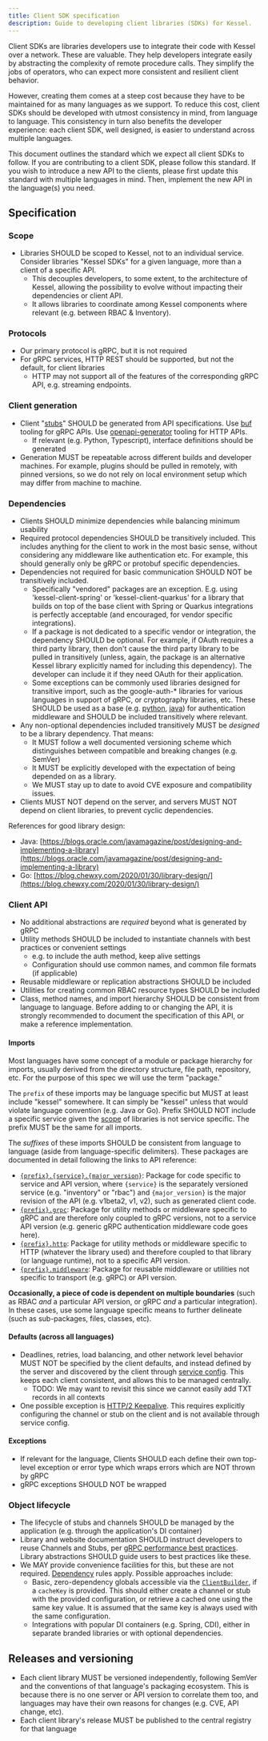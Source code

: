 ```yaml
---
title: Client SDK specification
description: Guide to developing client libraries (SDKs) for Kessel.
---
```



Client SDKs are libraries developers use to integrate their code with Kessel over a network. These are valuable. They help developers integrate easily by abstracting the complexity of remote procedure calls. They simplify the jobs of operators, who can expect more consistent and resilient client behavior.

However, creating them comes at a steep cost because they have to be maintained for as many languages as we support. To reduce this cost, client SDKs should be developed with utmost consistency in mind, from language to language. This consistency in turn also benefits the developer experience: each client SDK, well designed, is easier to understand across multiple languages.

This document outlines the standard which we expect all client SDKs to follow. If you are contributing to a client SDK, please follow this standard. If you wish to introduce a new API to the clients, please first update this standard with multiple languages in mind. Then, implement the new API in the language(s) you need.

## Specification

### Scope

- Libraries SHOULD be scoped to Kessel, not to an individual service. Consider libraries "Kessel SDKs" for a given language, more than a client of a specific API.
  - This decouples developers, to some extent, to the architecture of Kessel, allowing the possibility to evolve without impacting their dependencies or client API.
  - It allows libraries to coordinate among Kessel components where relevant (e.g. between RBAC & Inventory).

### Protocols

- Our primary protocol is gRPC, but it is not required
- For gRPC services, HTTP REST should be supported, but not the default, for client libraries
  - HTTP may not support all of the features of the corresponding gRPC API, e.g. streaming endpoints.

### Client generation

- Client "[stubs](<https://en.wikipedia.org/wiki/Stub_(distributed_computing)>)" SHOULD be generated from API specifications. Use [buf](https://buf.build/docs/cli/) tooling for gRPC APIs. Use [openapi-generator](https://openapi-generator.tech/) tooling for HTTP APIs.
  - If relevant (e.g. Python, Typescript), interface definitions should be generated
- Generation MUST be repeatable across different builds and developer machines. For example, plugins should be pulled in remotely, with pinned versions, so we do not rely on local environment setup which may differ from machine to machine.

### Dependencies

- Clients SHOULD minimize dependencies while balancing minimum usability
- Required protocol dependencies SHOULD be transitively included. This includes anything for the client to work in the most basic sense, without considering any middleware like authentication etc. For example, this should generally only be gRPC or protobuf specific dependencies.
- Dependencies not required for basic communication SHOULD NOT be transitively included.
  - Specifically "vendored" packages are an exception. E.g. using 'kessel-client-spring' or 'kessel-client-quarkus' for a library that builds on top of the base client with Spring or Quarkus integrations is perfectly acceptable (and encouraged, for vendor specific integrations).
  - If a package is not dedicated to a specific vendor or integration, the dependency SHOULD be optional. For example, if OAuth requires a third party library, then don't cause the third party library to be pulled in transitively (unless, again, the package is an alternative Kessel library explicitly named for including this dependency). The developer can include it if they need OAuth for their application.
  - Some exceptions can be commonly used libraries designed for transitive import, such as the google-auth-\* libraries for various languages in support of gRPC, or cryptography libraries, etc. These SHOULD be used as a base (e.g. [python](https://github.com/googleapis/google-auth-library-python), [java](https://github.com/googleapis/google-auth-library-java)) for authentication middleware and SHOULD be included transitively where relevant.
- Any non-optional dependencies included transitively MUST be _designed_ to be a library dependency. That means:
  - It MUST follow a well documented versioning scheme which distinguishes between compatible and breaking changes (e.g. SemVer)
  - It MUST be explicitly developed with the expectation of being depended on as a library.
  - We MUST stay up to date to avoid CVE exposure and compatibility issues.
- Clients MUST NOT depend on the server, and servers MUST NOT depend on client libraries, to prevent cyclic dependencies.

<Aside>
References for good library design:

- Java: [https://blogs.oracle.com/javamagazine/post/designing-and-implementing-a-library](https://blogs.oracle.com/javamagazine/post/designing-and-implementing-a-library)
- Go: [https://blog.chewxy.com/2020/01/30/library-design/](https://blog.chewxy.com/2020/01/30/library-design/)
</Aside>

### Client API

- No additional abstractions are _required_ beyond what is generated by gRPC
- Utility methods SHOULD be included to instantiate channels with best practices or convenient settings
  - e.g. to include the auth method, keep alive settings
  - Configuration should use common names, and common file formats (if applicable)
- Reusable middleware or replication abstractions SHOULD be included
- Utilities for creating common RBAC resource types SHOULD be included
- Class, method names, and import hierarchy SHOULD be consistent from language to language. Before adding to or changing the API, it is strongly recommended to document the specification of this API, or make a reference implementation.

#### Imports

Most languages have some concept of a module or package hierarchy for imports, usually derived from the directory structure, file path, repository, etc. For the purpose of this spec we will use the term "package."

The `prefix` of these imports may be language specific but MUST at least include "kessel" somewhere. It can simply be "kessel" unless that would violate language convention (e.g. Java or Go). Prefix SHOULD NOT include a specific service given the [scope](#scope) of libraries is not service specific. The prefix MUST be the same for all imports.

The _suffixes_ of these imports SHOULD be consistent from language to language (aside from language-specific delimiters). These packages are documented in detail following the links to API reference:

- [`{prefix}.{service}.{major_version}`](../client-api/service-version): Package for code specific to service and API version, where `{service}` is the separately versioned service (e.g. "inventory" or "rbac") and `{major_version}` is the major revision of the API (e.g. v1beta2, v1, v2), such as generated client code.
- [`{prefix}.grpc`](../client-api/grpc): Package for utility methods or middleware specific to gRPC and are therefore only coupled to gRPC versions, not to a service API version (e.g. generic gRPC authentication middleware code goes here).
- [`{prefix}.http`](../client-api/http): Package for utility methods or middleware specific to HTTP (whatever the library used) and therefore coupled to that library (or language runtime), not to a specific API version.
- [`{prefix}.middleware`](../client-api/middleware): Package for reusable middleware or utilities not specific to transport (e.g. gRPC) or API version.

**Occasionally, a piece of code is dependent on multiple boundaries** (such as RBAC _and_ a particular API version, or gRPC _and_ a particular integration). In these cases, use some language specific means to further delineate (such as sub-packages, files, classes, etc).

#### Defaults (across all languages)

- Deadlines, retries, load balancing, and other network level behavior MUST NOT be specified by the client defaults, and instead defined by the server and discovered by the client through [service config](https://github.com/grpc/proposal/blob/master/A2-service-configs-in-dns.md). This keeps each client consistent, and allows this to be managed centrally.
  - TODO: We may want to revisit this since we cannot easily add TXT records in all contexts
- One possible exception is [HTTP/2 Keepalive](https://grpc.io/docs/guides/keepalive/). This requires explicitly configuring the channel or stub on the client and is not available through service config.

#### Exceptions

- If relevant for the language, Clients SHOULD each define their own top-level exception or error type which wraps errors which are NOT thrown by gRPC
- gRPC exceptions SHOULD NOT be wrapped

### Object lifecycle

- The lifecycle of stubs and channels SHOULD be managed by the application (e.g. through the application's DI container)
- Library and website documentation SHOULD instruct developers to reuse Channels and Stubs, per [gRPC performance best practices](https://grpc.io/docs/guides/performance/). Library abstractions SHOULD guide users to best practices like these.
- We MAY provide convenience facilities for this, but these are not required. [Dependency](#dependencies) rules apply. Possible approaches include:
  - Basic, zero-dependency globals accessible via the [`ClientBuilder`](../client-api/service-version/#clientbuilder), if a `cacheKey` is provided. This should either create a channel or stub with the provided configuration, or retrieve a cached one using the same key value. It is assumed that the same key is always used with the same configuration.
  - Integrations with popular DI containers (e.g. Spring, CDI), either in separate branded libraries or with optional dependencies.

## Releases and versioning

- Each client library MUST be versioned independently, following SemVer and the conventions of that language's packaging ecosystem. This is because there is no one server or API version to correlate them too, and languages may have their own reasons for changes (e.g. CVE, API change, etc).
- Each client library's release MUST be published to the central registry for that language
